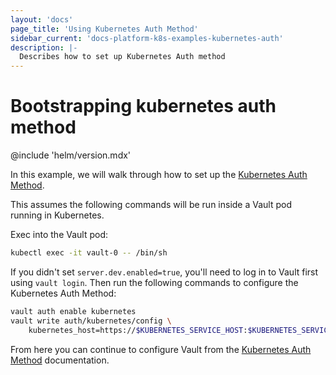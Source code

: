 ```yaml
---
layout: 'docs'
page_title: 'Using Kubernetes Auth Method'
sidebar_current: 'docs-platform-k8s-examples-kubernetes-auth'
description: |-
  Describes how to set up Kubernetes Auth method
---
```


# Bootstrapping kubernetes auth method

@include 'helm/version.mdx'

In this example, we will walk through how to set up the [Kubernetes Auth Method](/vault/docs/auth/kubernetes).

This assumes the following commands will be run inside a Vault pod running in Kubernetes.

Exec into the Vault pod:

```bash
kubectl exec -it vault-0 -- /bin/sh
```

If you didn't set `server.dev.enabled=true`, you'll need to log in to Vault first using `vault login`.
Then run the following commands to configure the Kubernetes Auth Method:

```bash
vault auth enable kubernetes
vault write auth/kubernetes/config \
    kubernetes_host=https://$KUBERNETES_SERVICE_HOST:$KUBERNETES_SERVICE_PORT
```

From here you can continue to configure Vault from the [Kubernetes Auth Method](/vault/docs/auth/kubernetes) documentation.
